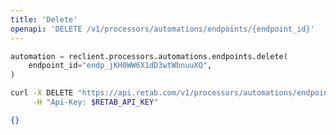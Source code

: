 ```yaml
---
title: 'Delete'
openapi: 'DELETE /v1/processors/automations/endpoints/{endpoint_id}'
---
```


<RequestExample>

```python python
automation = reclient.processors.automations.endpoints.delete(
    endpoint_id="endp_jKH0WW6X1dD3wtWbnuuXQ",
)
```

```bash curl
curl -X DELETE "https://api.retab.com/v1/processors/automations/endpoints/endp_jKH0WW6X1dD3wtWbnuuXQ" \
     -H "Api-Key: $RETAB_API_KEY"
```

</RequestExample>

<ResponseExample>

```json json
{}
```

</ResponseExample>

